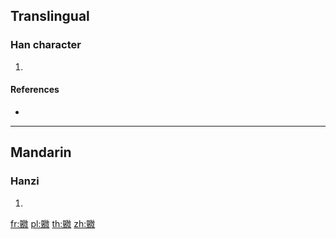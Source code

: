 {{character info/new}}
==Translingual==

===Han character===
{{Han char|rn=147|rad=見|as=13|sn=20|four=78214|canj=BUHOK,XBUHO}}

# {{defn|Han|sort=見13}}

====References====
* {{Han ref|kx=1137.210|dkj=34970|dj=1604.260|hdz=63676.010|uh=89B9|ud=35257|bh=F4CC|bd=62668}}

----

==Mandarin==

===Hanzi===
{{cmn-hanzi|pin=[[jiào]] ([[jiao4]]), [[wéi]] ([[wei2]])|wg=chiao<sup>4</sup>, wei<sup>2</sup>}}

# {{defn|lang=cmn|sort=見13}}

[[fr:覹]]
[[pl:覹]]
[[th:覹]]
[[zh:覹]]